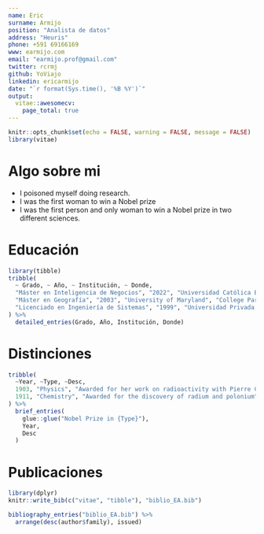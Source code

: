 ```yaml
---
name: Eric
surname: Armijo
position: "Analista de datos"
address: "Heuris"
phone: +591 69166169
www: earmijo.com
email: "earmijo.prof@gmail.com"
twitter: rcrmj
github: YoViajo
linkedin: ericarmijo
date: "`r format(Sys.time(), '%B %Y')`"
output: 
  vitae::awesomecv:
    page_total: true
---
```


```r
knitr::opts_chunk$set(echo = FALSE, warning = FALSE, message = FALSE)
library(vitae)
```

# Algo sobre mi

 * I poisoned myself doing research.
 * I was the first woman to win a Nobel prize
 * I was the first person and only woman to win a Nobel prize in two different sciences.

# Educación

```r
library(tibble)
tribble(
  ~ Grado, ~ Año, ~ Institución, ~ Donde,
  "Máster en Inteligencia de Negocios", "2022", "Universidad Católica Boliviana", "Santa Cruz, SC, Bolivia",
  "Máster en Geografía", "2003", "University of Maryland", "College Park, MD, EE.UU.",
  "Licenciado en Ingeniería de Sistemas", "1999", "Universidad Privada de Santa Cruz (UPSA)", "Santa Cruz, SC, Bolivia"
) %>% 
  detailed_entries(Grado, Año, Institución, Donde)
```

# Distinciones

```r
tribble(
  ~Year, ~Type, ~Desc,
  1903, "Physics", "Awarded for her work on radioactivity with Pierre Curie and Henri Becquerel",
  1911, "Chemistry", "Awarded for the discovery of radium and polonium"
) %>% 
  brief_entries(
    glue::glue("Nobel Prize in {Type}"),
    Year, 
    Desc
  )
```

# Publicaciones

```r
library(dplyr)
knitr::write_bib(c("vitae", "tibble"), "biblio_EA.bib")

bibliography_entries("biblio_EA.bib") %>%
  arrange(desc(author$family), issued)
```

